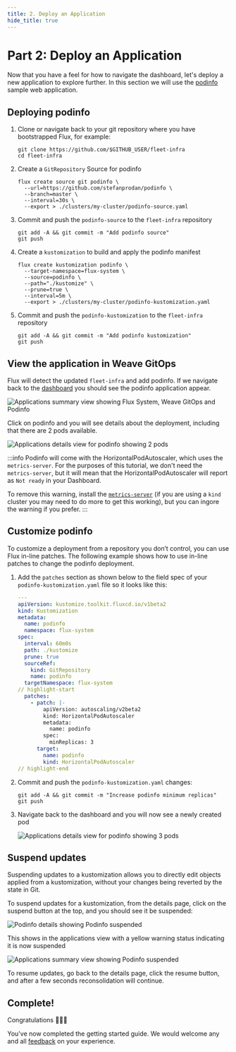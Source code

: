 ```yaml
---
title: 2. Deploy an Application
hide_title: true
---
```


# Part 2: Deploy an Application

Now that you have a feel for how to navigate the dashboard, let's deploy a new
application to explore further. In this section we will use the [podinfo](https://github.com/stefanprodan/podinfo) sample web application.

## Deploying podinfo

1. Clone or navigate back to your git repository where you have bootstrapped Flux, for example:

   ```
   git clone https://github.com/$GITHUB_USER/fleet-infra
   cd fleet-infra
   ```

1. Create a `GitRepository` Source for podinfo

   ```
   flux create source git podinfo \
     --url=https://github.com/stefanprodan/podinfo \
     --branch=master \
     --interval=30s \
     --export > ./clusters/my-cluster/podinfo-source.yaml
   ```

1. Commit and push the `podinfo-source` to the `fleet-infra` repository

   ```
   git add -A && git commit -m "Add podinfo source"
   git push
   ```

1. Create a `kustomization` to build and apply the podinfo manifest

   ```
   flux create kustomization podinfo \
     --target-namespace=flux-system \
     --source=podinfo \
     --path="./kustomize" \
     --prune=true \
     --interval=5m \
     --export > ./clusters/my-cluster/podinfo-kustomization.yaml
   ```

1. Commit and push the `podinfo-kustomization` to the `fleet-infra` repository

   ```
   git add -A && git commit -m "Add podinfo kustomization"
   git push
   ```

## View the application in Weave GitOps

Flux will detect the updated `fleet-infra` and add podinfo. If we navigate back to the [dashboard](http://localhost:9001/) you should see the podinfo application appear.

![Applications summary view showing Flux System, Weave GitOps and Podinfo](/img/dashboard-applications-with-podinfo.png)

Click on podinfo and you will see details about the deployment, including that there are 2 pods available.

![Applications details view for podinfo showing 2 pods](/img/dashboard-podinfo-details.png)

:::info
Podinfo will come with the HorizontalPodAutoscaler, which uses the `metrics-server`.
For the purposes of this tutorial, we don't need the `metrics-server`, but it will mean
that the HorizontalPodAutoscaler will report as `Not ready` in your Dashboard.

To remove this warning, install the [`metrics-server`](https://github.com/kubernetes-sigs/metrics-server)
(if you are using a `kind` cluster you may need to do more to get this working),
but you can ingore the warning if you prefer.
:::

## Customize podinfo

To customize a deployment from a repository you don’t control, you can use Flux in-line patches. The following example shows how to use in-line patches to change the podinfo deployment.

1. Add the `patches` section as shown below to the field spec of your `podinfo-kustomization.yaml` file so it looks like this:

   ```yaml title="./clusters/my-cluster/podinfo-kustomization.yaml"
   ---
   apiVersion: kustomize.toolkit.fluxcd.io/v1beta2
   kind: Kustomization
   metadata:
     name: podinfo
     namespace: flux-system
   spec:
     interval: 60m0s
     path: ./kustomize
     prune: true
     sourceRef:
       kind: GitRepository
       name: podinfo
     targetNamespace: flux-system
   // highlight-start
     patches:
       - patch: |-
           apiVersion: autoscaling/v2beta2
           kind: HorizontalPodAutoscaler
           metadata:
             name: podinfo
           spec:
             minReplicas: 3
         target:
           name: podinfo
           kind: HorizontalPodAutoscaler
   // highlight-end
   ```

1. Commit and push the `podinfo-kustomization.yaml` changes:

   ```
   git add -A && git commit -m "Increase podinfo minimum replicas"
   git push
   ```

3. Navigate back to the dashboard and you will now see a newly created pod

   ![Applications details view for podinfo showing 3 pods](/img/dashboard-podinfo-updated.png)


## Suspend updates

Suspending updates to a kustomization allows you to directly edit objects applied from a kustomization, without your changes being reverted by the state in Git.

To suspend updates for a kustomization, from the details page, click on the suspend button at the top, and you should see it be suspended:

![Podinfo details showing Podinfo suspended](/img/dashboard-podinfo-details-suspended.png)

This shows in the applications view with a yellow warning status indicating it is now suspended

![Applications summary view showing Podinfo suspended](/img/dashboard-podinfo-suspended.png)

To resume updates, go back to the details page, click the resume button, and after a few seconds reconsolidation will continue.

## Complete!

Congratulations 🎉🎉🎉

You've now completed the getting started guide. We would welcome any and all [feedback](/feedback-and-telemetry) on your experience.
